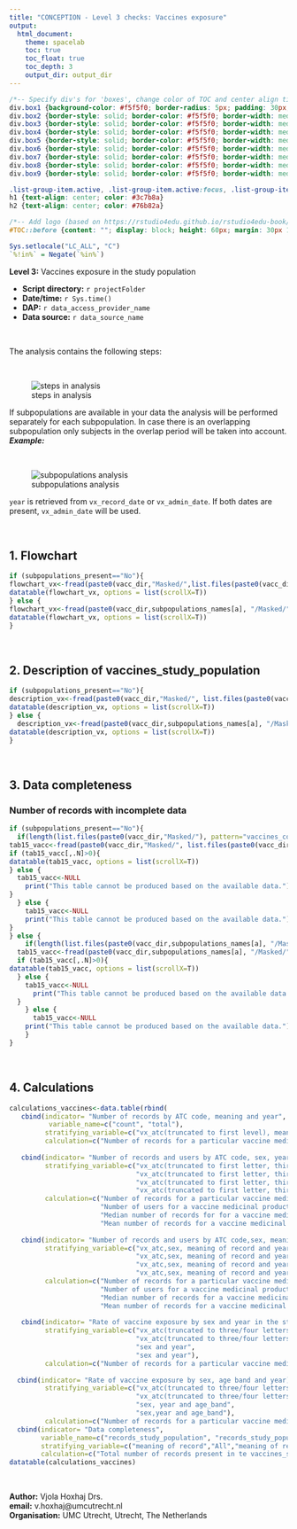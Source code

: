 ```yaml
---
title: "CONCEPTION - Level 3 checks: Vaccines exposure"
output: 
  html_document:
    theme: spacelab
    toc: true
    toc_float: true
    toc_depth: 3
    output_dir: output_dir
---
```


```css
/*-- Specify div's for 'boxes', change color of TOC and center align titles: --*/
div.box1 {background-color: #f5f5f0; border-radius: 5px; padding: 30px; margin-right: 0px}
div.box2 {border-style: solid; border-color: #f5f5f0; border-width: medium; border-radius: 30px; padding: 5px; margin-right: 0px}
div.box3 {border-style: solid; border-color: #f5f5f0; border-width: medium; border-radius: 30px; padding: 5px; margin-right: 0px}
div.box4 {border-style: solid; border-color: #f5f5f0; border-width: medium; border-radius: 30px; padding: 5px; margin-right: 0px}
div.box5 {border-style: solid; border-color: #f5f5f0; border-width: medium; border-radius: 30px; padding: 5px; margin-right: 0px}
div.box6 {border-style: solid; border-color: #f5f5f0; border-width: medium; border-radius: 30px; padding: 5px; margin-right: 0px}
div.box7 {border-style: solid; border-color: #f5f5f0; border-width: medium; border-radius: 30px; padding: 5px; margin-right: 0px}
div.box8 {border-style: solid; border-color: #f5f5f0; border-width: medium; border-radius: 30px; padding: 5px; margin-right: 0px}
div.box9 {border-style: solid; border-color: #f5f5f0; border-width: medium; border-radius: 30px; padding: 5px; margin-right: 0px}

.list-group-item.active, .list-group-item.active:focus, .list-group-item.active:hover {background-color: #76b82a; border-color: #76b82a}
h1 {text-align: center; color: #3c7b8a}
h2 {text-align: center; color: #76b82a}

/*-- Add logo (based on https://rstudio4edu.github.io/rstudio4edu-book/rmd-fancy.html): --*/
#TOC::before {content: ""; display: block; height: 60px; margin: 30px 10px 30px; background-image: url("conception_logo.png"); background-size: contain; background-position: center center; background-repeat: no-repeat}
```

```r
Sys.setlocale("LC_ALL", "C")
`%!in%` = Negate(`%in%`)
```

<div class = 'box1'>

**Level 3:** Vaccines exposure in the study population      

 - **Script directory:** `r projectFolder`
 - **Date/time:** `r Sys.time()`
 - **DAP:** `r data_access_provider_name`
 - **Data source:** `r data_source_name`

<br> 

The analysis contains the following steps:

<br>

![steps in analysis](vaccines_l3.png)

If subpopulations are available in your data the analysis will be performed separately for each subpopulation.
In case there is an overlapping subpopulation only subjects in the overlap period will be taken into account.
***Example:***

<br>

![subpopulations analysis](subpopulations.png)

`year` is retrieved from `vx_record_date` or `vx_admin_date`. If both dates are present, `vx_admin_date` will be used.

</div>

<br>

<div class = 'box2'>

## 1. Flowchart

```r
if (subpopulations_present=="No"){
flowchart_vx<-fread(paste0(vacc_dir,"Masked/",list.files(paste0(vacc_dir,"Masked/"), "vaccines_flowchart_masked.csv")))
datatable(flowchart_vx, options = list(scrollX=T))
} else {
flowchart_vx<-fread(paste0(vacc_dir,subpopulations_names[a], "/Masked/", list.files(paste0(vacc_dir,subpopulations_names[a], "/Masked/"),paste0(subpopulations_names[a],"_vaccines_flowchart_masked.csv"))))
datatable(flowchart_vx, options = list(scrollX=T))
}
```

</div>

<br>

<div class = 'box3'>

## 2. Description of vaccines_study_population

```r
if (subpopulations_present=="No"){
description_vx<-fread(paste0(vacc_dir,"Masked/", list.files(paste0(vacc_dir, "Masked/"),"vaccines_description_masked.csv")))
datatable(description_vx, options = list(scrollX=T))
} else {
  description_vx<-fread(paste0(vacc_dir,subpopulations_names[a], "/Masked/", list.files(paste0(med_dir,subpopulations_names[a], "/Masked/"),paste0(subpopulations_names[a],"_vaccines_description_masked.csv"))))
datatable(description_vx, options = list(scrollX=T))
}
```

</div>

<br>

<div class = 'box4'>

## 3. Data completeness

### Number of records with incomplete data

```r
if (subpopulations_present=="No"){
  if(length(list.files(paste0(vacc_dir,"Masked/"), pattern="vaccines_completeness_masked.csv"))>0){
tab15_vacc<-fread(paste0(vacc_dir,"Masked/", list.files(paste0(vacc_dir,"Masked/"), pattern="vaccines_completeness_masked.csv")))
if (tab15_vacc[,.N]>0){
datatable(tab15_vacc, options = list(scrollX=T))
} else {
  tab15_vacc<-NULL
    print("This table cannot be produced based on the available data.")
}
  } else {
    tab15_vacc<-NULL
    print("This table cannot be produced based on the available data.")
}
} else {
    if(length(list.files(paste0(vacc_dir,subpopulations_names[a], "/Masked/"), pattern="vaccines_completeness_masked.csv"))>0){
  tab15_vacc<-fread(paste0(vacc_dir,subpopulations_names[a], "/Masked/", list.files(paste0(vacc_dir,subpopulations_names[a], "/Masked/"), pattern="vaccines_completeness_masked.csv")))
  if (tab15_vacc[,.N]>0){
datatable(tab15_vacc, options = list(scrollX=T))
  } else {
    tab15_vacc<-NULL
      print("This table cannot be produced based on the available data.")
  }
    } else {
      tab15_vacc<-NULL
    print("This table cannot be produced based on the available data.")
    }
}
```

</div>

<br>

<div class = 'box5'>

## 4. Calculations


```r
calculations_vaccines<-data.table(rbind(
   cbind(indicator= "Number of records by ATC code, meaning and year",
          variable_name=c("count", "total"),
         stratifying_variable=c("vx_atc(truncated to first level), meaning of record and year", "vx_atc(truncated to first level), meaning of record and year"),
         calculation=c("Number of records for a particular vaccine medicinal group as defined by the first letter of the ATC code stratified by the meaning of the record and year", "Total number of records stratified by the meaning of the record and year")),
  
   cbind(indicator= "Number of records and users by ATC code, sex, year and meaning",           variable_name=c("no_records", "no_users", "median_records","mean_records"),
         stratifying_variable=c("vx_atc(truncated to first letter, third or fourth letter of the ATC code),sex, meaning of record and year",
                                "vx_atc(truncated to first letter, third or fourth letter of the ATC code),sex, meaning of record and year",
                                "vx_atc(truncated to first letter, third or fourth letter of the ATC code),sex, meaning of record and year",
                                "vx_atc(truncated to first letter, third or fourth letter of the ATC code),sex, meaning of record and year"),
         calculation=c("Number of records for a particular vaccine medicinal group as defined by the first, third or fourth letter of the ATC code stratified by sex, meaning of the record and year(if a vaccine medicinal product has an ATC code up to 3 letter then the atc_code_4 will show as N/A, same for ATC code up to one letter)",
                       "Number of users for a vaccine medicinal product with a particular ATC code as defined by the number of letters of the ATC code stratified by sex, meaning of the record and year", 
                       "Median number of records for for a vaccine medicinal product with a particular ATC code as defined by the number of letters of the ATC code stratified by sex, meaning of the record and year", 
                       "Mean number of records for a vaccine medicinal product with a particular ATC code as defined by the number of letters of the ATC code stratified by sex, meaning of the record and year")),
  
   cbind(indicator= "Number of records and users by ATC code,sex, meaning and year(atc code up to seven letters)",           variable_name=c("no_records", "no_users", "median_records","mean_records"),
         stratifying_variable=c("vx_atc,sex, meaning of record and year",
                                "vx_atc,sex, meaning of record and year",
                                "vx_atc,sex, meaning of record and year",
                                "vx_atc,sex, meaning of record and year"),
         calculation=c("Number of records for a particular vaccine medicinal group stratified by sex, meaning of the record and year", 
                       "Number of users for a vaccine medicinal product with a particular ATC code stratified by sex, meaning of the record and year", 
                       "Median number of records for a vaccine medicinal product stratified by sex, meaning of the record and year",
                       "Mean number of records for a vaccine medicinal product stratified by sex, meaning of the record and year")),
   
   cbind(indicator= "Rate of vaccine exposure by sex and year in the study population",           variable_name=c("no_records", "no_users","no_subjects","person_years"),
         stratifying_variable=c("vx_atc(truncated to three/four letters),sex and year",
                                "vx_atc(truncated to three/four letters),sex and year",
                                "sex and year",
                                "sex and year"),
         calculation=c("Number of records for a particular vaccine medicinal group in the study population by sex by year", "Number of users who are dispensed/prescribed a vaccine medicinal product stratified by sex in a particular year", "Number of subjects who are present(i.e. contribute to the person time) stratified by sex in a particular year", "Follow up time by year and sex")),
   
  cbind(indicator= "Rate of vaccine exposure by sex, age band and year)",           variable_name=c("no_records", "no_users","no_subjects","person_years"),
         stratifying_variable=c("vx_atc(truncated to three/four letters),sex, age_band and year",
                                "vx_atc(truncated to three/four letters),sex, age_band and year",
                                "sex, year and age_band",
                                "sex,year and age_band"),
         calculation=c("Number of records for a particular vaccine medicinal group in the study population by sex, year and age_band", "Number of users in the study population who are dispensed/prescribed a vaccine medicinal product by sex in a particular year and age_band", "Number of subjects in the study population who are present(i.e. contribute to the person time) by sex in a particular year and age_band", "Follow up time by sex, year and age_band")),
  cbind(indicator= "Data completeness", 
        variable_name=c("records_study_population", "records_study_population", "records_no_type", "records_no_type","records_no_dose","records_no_dose","records_no_manufacturer","records_no_manufacturer"),
        stratifying_variable=c("meaning of record","All","meaning of record","All","meaning of record","All","meaning of record","All"), 
        calculation=c("Total number of records present in te vaccines_study_population stratifed by meaning", "Total number of records present in te vaccines_study_population", "Number of records with missing vx_type when vx_atc is present stratified by meaning","Number of records with missing vx_type when vx_atc is present","Number of records with missing vx_dose when vx_atc is present stratified by meaning","Number of records with missing vx_dose when vx_atc is present","Number of records with missing vx_manufacturer when vx_atc is present stratified by meaning","Number of records with missing vx_manufacturer when vx_atc is present"))))
datatable(calculations_vaccines)
```

</div>

<br>

<div class = 'box9'>

**Author:** Vjola Hoxhaj Drs.   
**email:** v.hoxhaj@umcutrecht.nl   
**Organisation:** UMC Utrecht, Utrecht, The Netherlands   

</div>
